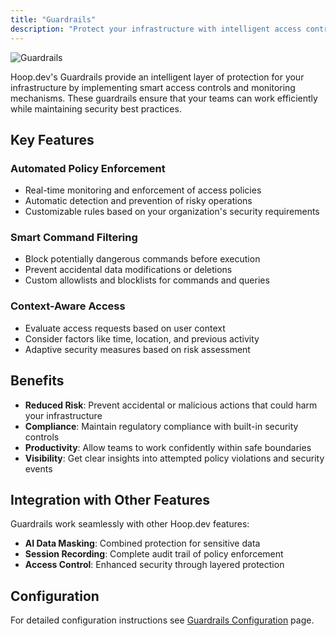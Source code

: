 ```yaml
---
title: "Guardrails"
description: "Protect your infrastructure with intelligent access controls"
---
```


<Frame>
  <img src="/images/learn/features/guardrails.png" alt="Guardrails" />
</Frame>

Hoop.dev's Guardrails provide an intelligent layer of protection for your infrastructure by implementing smart access controls and monitoring mechanisms. These guardrails ensure that your teams can work efficiently while maintaining security best practices.

## Key Features

### Automated Policy Enforcement
- Real-time monitoring and enforcement of access policies
- Automatic detection and prevention of risky operations
- Customizable rules based on your organization's security requirements

### Smart Command Filtering
- Block potentially dangerous commands before execution
- Prevent accidental data modifications or deletions
- Custom allowlists and blocklists for commands and queries

### Context-Aware Access
- Evaluate access requests based on user context
- Consider factors like time, location, and previous activity
- Adaptive security measures based on risk assessment

## Benefits

- **Reduced Risk**: Prevent accidental or malicious actions that could harm your infrastructure
- **Compliance**: Maintain regulatory compliance with built-in security controls
- **Productivity**: Allow teams to work confidently within safe boundaries
- **Visibility**: Get clear insights into attempted policy violations and security events

## Integration with Other Features

Guardrails work seamlessly with other Hoop.dev features:
- **AI Data Masking**: Combined protection for sensitive data
- **Session Recording**: Complete audit trail of policy enforcement
- **Access Control**: Enhanced security through layered protection

## Configuration
For detailed configuration instructions see [Guardrails Configuration](/setup/configuration/guardrails-configuration) page.